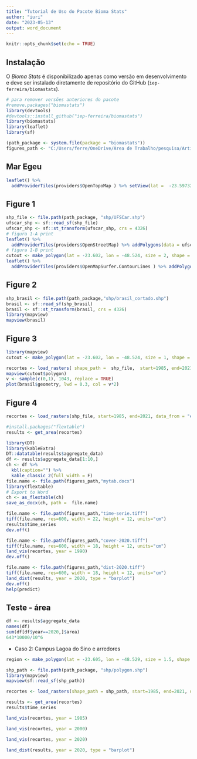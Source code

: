 ```yaml
---
title: "Tutorial de Uso do Pacote Bioma Stats"
author: "iuri"
date: "2023-05-13"
output: word_document
---
```


```r
knitr::opts_chunk$set(echo = TRUE)
```

## Instalação

O _Bioma Stats_ é disponibilizado apenas como versão em desenvolvimento e deve ser instalado diretamente de repositório do GitHub (`iep-ferreira/biomastats`).    

```r
# para remover versões anteriores do pacote
#remove.packages("biomastats")
library(devtools)
#devtools::install_github("iep-ferreira/biomastats")
library(biomastats)
library(leaflet)
library(sf)
```

```r
(path_package <- system.file(package = "biomastats"))
figures_path <- "C:/Users/ferre/OneDrive/Área de Trabalho/pesquisa/Artigo-Biomastats-2023/figuras"
```
## Mar Egeu

```r
leaflet() %>%
  addProviderTiles(providers$OpenTopoMap ) %>% setView(lat =  -23.597323, lng =  -48.532440, zoom=12)
```



## Figure 1

```r
shp_file <- file.path(path_package, "shp/UFSCar.shp") 
ufscar_shp <- sf::read_sf(shp_file)
ufscar_shp <- sf::st_transform(ufscar_shp, crs = 4326)
# figura 1-A print
leaflet() %>%
  addProviderTiles(providers$OpenStreetMap) %>% addPolygons(data = ufscar_shp) %>% setView(lat = -23.602, lng = -48.524, zoom=14.4)
# figura 1-B print
cutout <- make_polygon(lat = -23.602, lon = -48.524, size = 2, shape = "hexagon")
leaflet() %>%
  addProviderTiles(providers$OpenMapSurfer.ContourLines ) %>% addPolygons(data = cutout$polygon) %>% setView(lat = -23.602, lng = -48.524, zoom=14.4)
```

## Figure 2 

```r
shp_brasil <- file.path(path_package,"shp/brasil_cortado.shp")
brasil <- sf::read_sf(shp_brasil)
brasil <- sf::st_transform(brasil, crs = 4326)
library(mapview)
mapview(brasil)
```

## Figure 3

```r
library(mapview)
cutout <- make_polygon(lat = -23.602, lon = -48.524, size = 1, shape = "hexagon")
```


```r
recortes <- load_rasters( shape_path =  shp_file,  start=1985, end=2021, data_from = "example")
mapview(cutout$polygon)
v <- sample(c(0,1), 1043, replace = TRUE)
plot(brasil$geometry, lwd = 0.3, col = v*2)
```

## Figure 4

```r
recortes <- load_rasters(shp_file, start=1985, end=2021, data_from = "example")
```


```r
#install.packages("flextable")
results <- get_area(recortes)
```

```r
library(DT)
library(kableExtra)
DT::datatable(results$aggregate_data)
df <- results$aggregate_data[1:10,] 
ch <- df %>%
  kbl(caption="") %>%
  kable_classic_2(full_width = F)
file.name <- file.path(figures_path,"mytab.docx")
library(flextable)
# Export to Word
ch <- as_flextable(ch)
save_as_docx(ch, path =  file.name)

```
```r
file.name <- file.path(figures_path,"time-serie.tiff")
tiff(file.name, res=600, width = 22, height = 12, units="cm")
results$time_series
dev.off()
```

```r
file.name <- file.path(figures_path,"cover-2020.tiff")
tiff(file.name, res=600, width = 18, height = 12, units="cm")
land_vis(recortes, year = 1990)
dev.off()
```


```r
file.name <- file.path(figures_path,"dist-2020.tiff")
tiff(file.name, res=600, width = 18, height = 12, units="cm")
land_dist(results, year = 2020, type = "barplot")
dev.off()
help(predict)
```

## Teste - área

```r
df <- results$aggregate_data
names(df)
sum(df[df$year==2020,]$area)
643*10000/10^6
```


  + Caso 2: Campus Lagoa do Sino e arredores


```r
region <- make_polygon(lat = -23.605, lon = -48.529, size = 1.5, shape = "hexagon")
```


```r
shp_path <- file.path(path_package, "shp/polygon.shp")
library(mapview)
mapview(sf::read_sf(shp_path))
```


```r
recortes <- load_rasters(shape_path = shp_path, start=1985, end=2021, data_from = "example")
```
```r
results <- get_area(recortes)
results$time_series
```

```r
land_vis(recortes, year = 1985)
```


```r
land_vis(recortes, year = 2000)
```

```r
land_vis(recortes, year = 2020)
```


```r
land_dist(results, year = 2020, type = "barplot")
```


